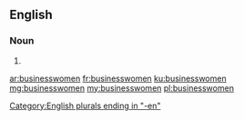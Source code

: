==English==

===Noun===
{{head|en|plural}}

# {{plural of|businesswoman|lang=en|nocat=1}}

[[Category:English plurals ending in "-en"]]

[[ar:businesswomen]]
[[fr:businesswomen]]
[[ku:businesswomen]]
[[mg:businesswomen]]
[[my:businesswomen]]
[[pl:businesswomen]]